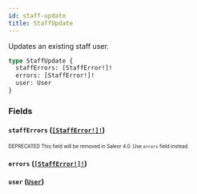 ```yaml
---
id: staff-update
title: StaffUpdate
---
```


Updates an existing staff user.

```graphql
type StaffUpdate {
  staffErrors: [StaffError!]!
  errors: [StaffError!]!
  user: User
}
```

### Fields

#### `staffErrors` ([`[StaffError!]!`](/developer/api-reference/objects/staff-error.mdx))

<sub><sup><span className="deprecatedTag">DEPRECATED</span> This field will be removed in Saleor 4.0. Use `errors` field instead.</sup></sub>

#### `errors` ([`[StaffError!]!`](/developer/api-reference/objects/staff-error.mdx))

#### `user` ([`User`](/developer/api-reference/objects/user.mdx))
